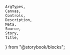     ArgTypes,
    Canvas,
    Controls,
    Description,
    Meta,
    Source,
    Story,
    Title,
} from "@storybook/blocks";


<Meta of={stories} />
<Title of={stories} />
<Description of={Skeleton} />

## Example

<Canvas
    sourceState="shown"
    of={stories.Default}
/>
